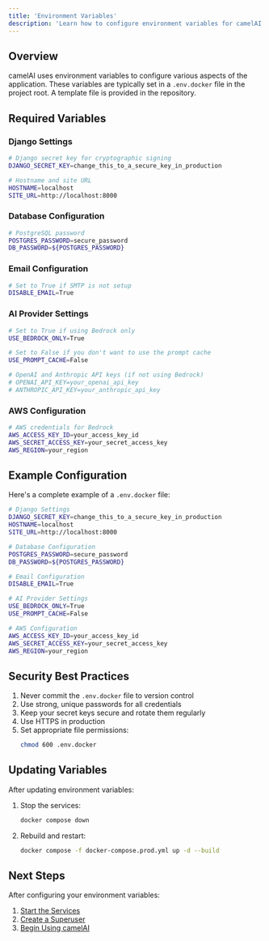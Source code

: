 ```yaml
---
title: 'Environment Variables'
description: 'Learn how to configure environment variables for camelAI.'
---
```


## Overview

camelAI uses environment variables to configure various aspects of the application. These variables are typically set in a `.env.docker` file in the project root. A template file is provided in the repository.

## Required Variables

### Django Settings

```bash
# Django secret key for cryptographic signing
DJANGO_SECRET_KEY=change_this_to_a_secure_key_in_production

# Hostname and site URL
HOSTNAME=localhost
SITE_URL=http://localhost:8000
```

### Database Configuration

```bash
# PostgreSQL password
POSTGRES_PASSWORD=secure_password
DB_PASSWORD=${POSTGRES_PASSWORD}
```

### Email Configuration

```bash
# Set to True if SMTP is not setup
DISABLE_EMAIL=True
```

### AI Provider Settings

```bash
# Set to True if using Bedrock only
USE_BEDROCK_ONLY=True

# Set to False if you don't want to use the prompt cache
USE_PROMPT_CACHE=False

# OpenAI and Anthropic API keys (if not using Bedrock)
# OPENAI_API_KEY=your_openai_api_key
# ANTHROPIC_API_KEY=your_anthropic_api_key
```

### AWS Configuration

```bash
# AWS credentials for Bedrock
AWS_ACCESS_KEY_ID=your_access_key_id
AWS_SECRET_ACCESS_KEY=your_secret_access_key
AWS_REGION=your_region
```

## Example Configuration

Here's a complete example of a `.env.docker` file:

```bash
# Django Settings
DJANGO_SECRET_KEY=change_this_to_a_secure_key_in_production
HOSTNAME=localhost
SITE_URL=http://localhost:8000

# Database Configuration
POSTGRES_PASSWORD=secure_password
DB_PASSWORD=${POSTGRES_PASSWORD}

# Email Configuration
DISABLE_EMAIL=True

# AI Provider Settings
USE_BEDROCK_ONLY=True
USE_PROMPT_CACHE=False

# AWS Configuration
AWS_ACCESS_KEY_ID=your_access_key_id
AWS_SECRET_ACCESS_KEY=your_secret_access_key
AWS_REGION=your_region
```

## Security Best Practices

1. Never commit the `.env.docker` file to version control
2. Use strong, unique passwords for all credentials
3. Keep your secret keys secure and rotate them regularly
4. Use HTTPS in production
5. Set appropriate file permissions:
   ```bash
   chmod 600 .env.docker
   ```

## Updating Variables

After updating environment variables:

1. Stop the services:
   ```bash
   docker compose down
   ```

2. Rebuild and restart:
   ```bash
   docker compose -f docker-compose.prod.yml up -d --build
   ```

## Next Steps

After configuring your environment variables:

1. [Start the Services](/installation/docker-compose)
2. [Create a Superuser](/installation/creating-superuser)
3. [Begin Using camelAI](/installation/quickstart) 